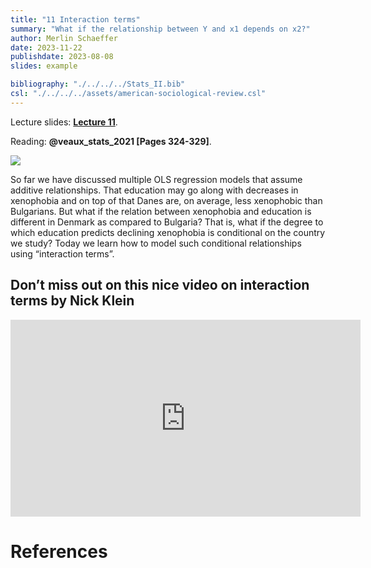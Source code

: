 ```yaml
---
title: "11 Interaction terms"
summary: "What if the relationship between Y and x1 depends on x2?"
author: Merlin Schaeffer
date: 2023-11-22
publishdate: 2023-08-08
slides: example

bibliography: "./../../../Stats_II.bib"
csl: "./../../../assets/american-sociological-review.csl"
---
```


Lecture slides: [**Lecture 11**](/Lectures/11-Conditionals/11-Conditionals.html).

Reading: **@veaux_stats_2021[Pages 324-329]**.

![](/Lectures/11-Conditionals/11-Conditionals_files/figure-html/unnamed-chunk-62-1.png)

So far we have discussed multiple OLS regression models that assume additive relationships. That education may go along with decreases in xenophobia and on top of that Danes are, on average, less xenophobic than Bulgarians. But what if the relation between xenophobia and education is different in Denmark as compared to Bulgaria? That is, what if the degree to which education predicts declining xenophobia is conditional on the country we study? Today we learn how to model such conditional relationships using "interaction terms". 

## Don't miss out on this nice video on interaction terms by Nick Klein
<iframe width="560" height="315" src="https://www.youtube.com/embed/J8IHdu-oM64" title="YouTube video player" frameborder="0" allow="accelerometer; autoplay; clipboard-write; encrypted-media; gyroscope; picture-in-picture" allowfullscreen></iframe>

# References
